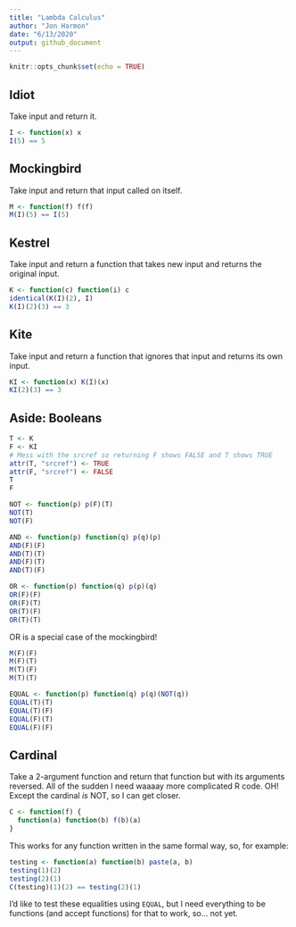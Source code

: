 ```yaml
---
title: "Lambda Calculus"
author: "Jon Harmon"
date: "6/13/2020"
output: github_document
---
```


```r
knitr::opts_chunk$set(echo = TRUE)
```

## Idiot

Take input and return it.

```r
I <- function(x) x
I(5) == 5
```

## Mockingbird

Take input and return that input called on itself.

```r
M <- function(f) f(f)
M(I)(5) == I(5)
```

## Kestrel

Take input and return a function that takes new input and returns the original input.

```r
K <- function(c) function(i) c
identical(K(I)(2), I)
K(I)(2)(3) == 3
```

## Kite

Take input and return a function that ignores that input and returns its own input.

```r
KI <- function(x) K(I)(x)
KI(2)(3) == 3
```

## Aside: Booleans

```r
T <- K
F <- KI
# Mess with the srcref so returning F shows FALSE and T shows TRUE
attr(T, "srcref") <- TRUE
attr(F, "srcref") <- FALSE
T
F
```

```r
NOT <- function(p) p(F)(T)
NOT(T)
NOT(F)
```

```r
AND <- function(p) function(q) p(q)(p)
AND(F)(F)
AND(T)(T)
AND(F)(T)
AND(T)(F)
```

```r
OR <- function(p) function(q) p(p)(q)
OR(F)(F)
OR(F)(T)
OR(T)(F)
OR(T)(T)
```

OR is a special case of the mockingbird!
```r
M(F)(F)
M(F)(T)
M(T)(F)
M(T)(T)
```

```r
EQUAL <- function(p) function(q) p(q)(NOT(q))
EQUAL(T)(T)
EQUAL(T)(F)
EQUAL(F)(T)
EQUAL(F)(F)
```

## Cardinal

Take a 2-argument function and return that function but with its arguments reversed.
All of the sudden I need waaaay more complicated R code.
OH! Except the cardinal *is* NOT, so I can get closer.

```r
C <- function(f) {
  function(a) function(b) f(b)(a)
}
```

This works for any function written in the same formal way, so, for example:

```r
testing <- function(a) function(b) paste(a, b)
testing(1)(2)
testing(2)(1)
C(testing)(1)(2) == testing(2)(1)
```

I'd like to test these equalities using `EQUAL`, but I need everything to be functions (and accept functions) for that to work, so... not yet.
